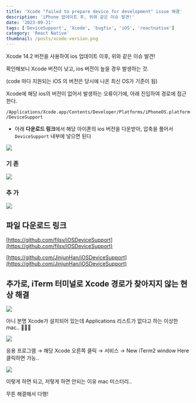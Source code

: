 ```yaml
---
title: 'Xcode "failed to prepare device for development" issue 해결'
description: 'iPhone 업데이트 후, 위와 같은 이슈 발견!'
date: '2023-09-21'
tags: ['DeviceSupport', 'Xcode', 'bugfix', 'iOS', 'reactnative']
category: 'React Native'
thumbnail: /posts/xcode-version.png
---
```


Xcode 14.2 버전을 사용하여 ios 업데이트 이후, 위와 같은 이슈 발견!

확인해보니 Xcode 버전이 낮고, ios 버전이 높을 경우 발생하는 것.

(code 마다 지원되는 iOS 의 버전은 당시에 나온 최신 OS가 기준이 됨)

Xcode에 해당 ios의 버전이 없어서 발생하는 오류이기에, 아래 진입하여 경로에 접근한다.

`/Applications/Xcode.app/Contents/Developer/Platforms/iPhoneOS.platform/DeviceSupport`

- 아래 **다운로드 링크**에서 해당 아이폰의 ios 버전을 다운받아, 압축을 풀어서 `DeviceSupport` 내부에 넣으면 된다

![](https://velog.velcdn.com/images/bbahna/post/1335ab8c-a6ba-49e2-ad22-c3daf1406e47/image.png)

### 기 존

![](https://velog.velcdn.com/images/bbahna/post/e2787527-b06f-461b-b9a8-eb26876db7e7/image.png)

### 추 가

![](https://velog.velcdn.com/images/bbahna/post/3aa0b215-685f-4ddd-b548-f077eda3e10d/image.png)

## 파일 다운로드 링크

[https://github.com/filsv/iOSDeviceSupport](https://github.com/filsv/iOSDeviceSupport)

[https://github.com/JinjunHan/iOSDeviceSupport](https://github.com/JinjunHan/iOSDeviceSupport)

## 추가로, iTerm 터미널로 Xcode 경로가 찾아지지 않는 현상 해결

![](https://velog.velcdn.com/images/bbahna/post/f1836282-df50-4c47-b215-b9bc132b96e5/image.png)

아니 분명 Xcode가 설치되어 있는데 Applications 리스트가 없다고 하는 이상한 mac.. 🤷🏻‍♀️

![](https://velog.velcdn.com/images/bbahna/post/601ec692-d817-4e40-bb2c-ef418c86f896/image.png)

응용 프로그램 → 해당 Xcode 오른쪽 클릭 → 서비스 → New iTerm2 window Here 클릭하면 가능..

![](https://velog.velcdn.com/images/bbahna/post/3af818d1-df53-4c90-8f74-f45584271a4e/image.png)

이렇게 하면 되고, 저렇게 하면 안되는 이유 mac 미스터리..

무튼 해결해서 다행!

